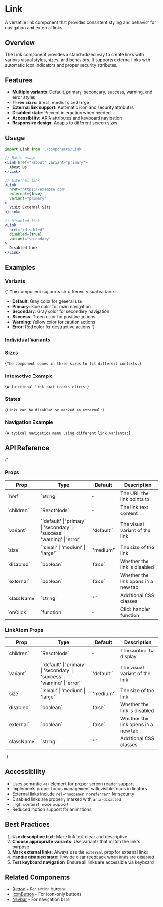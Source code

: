 
<Meta of={LinkStories} />

# Link

A versatile link component that provides consistent styling and behavior for navigation and external links.

## Overview

The Link component provides a standardized way to create links with various visual styles, sizes, and behaviors. It supports external links with automatic icon indicators and proper security attributes.

## Features

- **Multiple variants**: Default, primary, secondary, success, warning, and error styles
- **Three sizes**: Small, medium, and large
- **External link support**: Automatic icon and security attributes
- **Disabled state**: Prevent interaction when needed
- **Accessibility**: ARIA attributes and keyboard navigation
- **Responsive design**: Adapts to different screen sizes

## Usage

```jsx
import Link from './components/Link';

// Basic usage
<Link href="/about" variant="primary">
  About Us
</Link>

// External link
<Link 
  href="https://example.com" 
  external={true}
  variant="primary"
>
  Visit External Site
</Link>

// Disabled link
<Link 
  href="/disabled" 
  disabled={true}
  variant="secondary"
>
  Disabled Link
</Link>
```

## Examples

### Variants

<Markdown>{`
The component supports six different visual variants:

- **Default**: Gray color for general use
- **Primary**: Blue color for main navigation
- **Secondary**: Gray color for secondary navigation
- **Success**: Green color for positive actions
- **Warning**: Yellow color for caution actions
- **Error**: Red color for destructive actions
`}</Markdown>

<Canvas>
  <Story of={LinkStories.AllVariants} />
</Canvas>

### Individual Variants

<Canvas>
  <Story of={LinkStories.Primary} />
</Canvas>

<Canvas>
  <Story of={LinkStories.Secondary} />
</Canvas>

<Canvas>
  <Story of={LinkStories.Success} />
</Canvas>

<Canvas>
  <Story of={LinkStories.Warning} />
</Canvas>

<Canvas>
  <Story of={LinkStories.Error} />
</Canvas>

### Sizes

<Markdown>{`
The component comes in three sizes to fit different contexts:
`}</Markdown>

<Canvas>
  <Story of={LinkStories.Small} />
</Canvas>

<Canvas>
  <Story of={LinkStories.Large} />
</Canvas>

### Interactive Example

<Markdown>{`
A functional link that tracks clicks:
`}</Markdown>

<Canvas>
  <Story of={LinkStories.Interactive} />
</Canvas>

### States

<Markdown>{`
Links can be disabled or marked as external:
`}</Markdown>

<Canvas>
  <Story of={LinkStories.Disabled} />
</Canvas>

<Canvas>
  <Story of={LinkStories.External} />
</Canvas>

### Navigation Example

<Markdown>{`
A typical navigation menu using different link variants:
`}</Markdown>

<Canvas>
  <Story of={LinkStories.Navigation} />
</Canvas>

## API Reference

<Markdown>{`
### Props

| Prop | Type | Default | Description |
|------|------|---------|-------------|
| \`href\` | \`string\` | - | The URL the link points to |
| \`children\` | \`ReactNode\` | - | The link text content |
| \`variant\` | \`'default' \| 'primary' \| 'secondary' \| 'success' \| 'warning' \| 'error'\` | \`'default'\` | The visual variant of the link |
| \`size\` | \`'small' \| 'medium' \| 'large'\` | \`'medium'\` | The size of the link |
| \`disabled\` | \`boolean\` | \`false\` | Whether the link is disabled |
| \`external\` | \`boolean\` | \`false\` | Whether the link opens in a new tab |
| \`className\` | \`string\` | \`''\` | Additional CSS classes |
| \`onClick\` | \`function\` | - | Click handler function |

### LinkAtom Props

| Prop | Type | Default | Description |
|------|------|---------|-------------|
| \`children\` | \`ReactNode\` | - | The content to display |
| \`variant\` | \`'default' \| 'primary' \| 'secondary' \| 'success' \| 'warning' \| 'error'\` | \`'default'\` | The visual variant of the link |
| \`size\` | \`'small' \| 'medium' \| 'large'\` | \`'medium'\` | The size of the link |
| \`disabled\` | \`boolean\` | \`false\` | Whether the link is disabled |
| \`external\` | \`boolean\` | \`false\` | Whether the link opens in a new tab |
| \`className\` | \`string\` | \`''\` | Additional CSS classes |
`}</Markdown>

## Accessibility

- Uses semantic `<a>` element for proper screen reader support
- Implements proper focus management with visible focus indicators
- External links include `rel="noopener noreferrer"` for security
- Disabled links are properly marked with `aria-disabled`
- High contrast mode support
- Reduced motion support for animations

## Best Practices

1. **Use descriptive text**: Make link text clear and descriptive
2. **Choose appropriate variants**: Use variants that match the link's purpose
3. **Mark external links**: Always use the `external` prop for external links
4. **Handle disabled state**: Provide clear feedback when links are disabled
5. **Test keyboard navigation**: Ensure all links are accessible via keyboard

## Related Components

- [Button](./Button.mdx) - For action buttons
- [IconButton](./IconButton.mdx) - For icon-only buttons
- [Navbar](./Navbar.mdx) - For navigation bars
